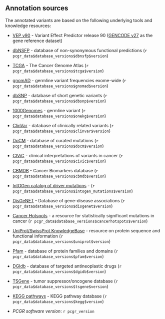 ## Annotation sources

The annotated variants are based on the following underlying tools and knowledge resources:

* [VEP v90](http://www.ensembl.org/info/docs/tools/vep/index.html) - Variant Effect Predictor release 90 ([GENCODE v27](https://www.gencodegenes.org/releases/) as the gene reference dataset)
* [dbNSFP](https://sites.google.com/site/jpopgen/dbNSFP) - database of non-synonymous functional predictions (`r pcgr_data$database_versions$dbnsfp$version`)
* [TCGA](https://cancergenome.nih.gov/) - The Cancer Genome Atlas (`r pcgr_data$database_versions$tcga$version`)
* [gnomAD](http://exac.broadinstitute.org/) - germline variant frequencies exome-wide (`r pcgr_data$database_versions$gnomad$version`)
* [dbSNP](http://www.ncbi.nlm.nih.gov/SNP/) - database of short genetic variants (`r pcgr_data$database_versions$dbsnp$version`)
* [1000Genomes](ftp://ftp.1000genomes.ebi.ac.uk/vol1/ftp/release/20130502/) - germline variant (`r pcgr_data$database_versions$onekg$version`)
* [ClinVar](http://www.ncbi.nlm.nih.gov/clinvar/) - database of clinically related variants (`r pcgr_data$database_versions$clinvar$version`)
* [DoCM](http://docm.genome.wustl.edu) - database of curated mutations (`r pcgr_data$database_versions$docm$version`)
* [CIViC](http://civic.genome.wustl.edu) - clinical interpretations of variants in cancer (`r pcgr_data$database_versions$civic$version`)
* [CBMDB](http://www.cancergenomeinterpreter.org/biomarkers) - Cancer Biomarkers database (`r pcgr_data$database_versions$cbmdb$version`)
* [IntOGen catalog of driver mutations](https://www.intogen.org/downloads) - (`r pcgr_data$database_versions$intogen_mutations$version`)
* [DisGeNET](http://www.disgenet.org) - Database of gene-disease associations (`r pcgr_data$database_versions$disgenet$version`)
* [Cancer Hotspots](http://cancerhotspots.org) - a resource for statistically significant mutations in cancer (`r pcgr_data$database_versions$cancerhotspots$version`)
* [UniProt/SwissProt KnowledgeBase](http://www.uniprot.org) - resource on protein sequence and functional information (`r pcgr_data$database_versions$uniprot$version`)
* [Pfam](http://pfam.xfam.org) - database of protein families and domains (`r pcgr_data$database_versions$pfam$version`)
* [DGIdb](http://dgidb.genome.wustl.edu) - database of targeted antineoplastic drugs (`r pcgr_data$database_versions$dgidb$version`)
* [TSGene](http://bioinfo.mc.vanderbilt.edu/TSGene/) - tumor suppressor/oncogene database (`r pcgr_data$database_versions$tsgene$version`)
* [KEGG pathways](http://www.genome.jp/kegg/pathway.html) - KEGG pathway database (`r pcgr_data$database_versions$kegg$version`)

* _PCGR software version_: `r pcgr_version`
